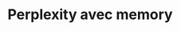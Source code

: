---
title: "Perplexity avec memory"
url: "https://supermemory.ai/blog/build-your-own-perplexity-in-15-minutes-with-supermemory/"
---